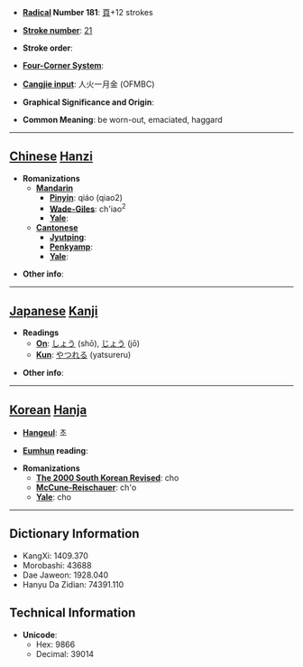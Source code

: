 * '''[[Wiktionary:Chinese radical index| Radical]] Number 181''': [[Wiktionary:Chinese radical index 頁|頁]]+12 strokes

* '''[[Wiktionary:Chinese total strokes index|Stroke number]]''': [[Wiktionary:Chinese total strokes index 21|21]]

* '''Stroke order''': 

* '''[[Wiktionary:Chinese four corner index|Four-Corner System]]''': 

* '''[[Wiktionary:Chinese Cangjie index|Cangjie input]]''': 人火一月金 (OFMBC)

* '''Graphical Significance and Origin''': 

* '''Common Meaning''': be worn-out, emaciated, haggard

----

== [[Chinese]] [[Hanzi]] ==

* '''Romanizations'''
** '''[[Mandarin]]'''
*** '''[[Pinyin]]''': qiáo (qiao2)
*** '''[[Wade-Giles]]''': ch'iao<sup>2</sup>
*** '''[[Yale]]''': 
** '''[[Cantonese]]'''
*** '''[[Jyutping]]''':
*** '''[[Penkyamp]]''': 
*** '''[[Yale]]''': 

* '''Other info''': 

----

== [[Japanese]] [[Kanji]] ==

* '''Readings'''
** '''[[On]]''': [[しょう]] (shō), [[じょう]] (jō)
** '''[[Kun]]''': [[やつれる]] (yatsureru)

* '''Other info''':  

----

== [[Korean]] [[Hanja]] ==

* '''[[Hangeul]]''': 초

* '''[[Eumhun]] reading''': 

* '''Romanizations'''
** '''[[The 2000 South Korean Revised Romanization|The 2000 South Korean Revised]]''': cho
** '''[[McCune-Reischauer]]''': ch'o
** '''[[Yale]]''': cho

----

== Dictionary Information ==

* KangXi: 1409.370
* Morobashi: 43688
* Dae Jaweon: 1928.040
* Hanyu Da Zidian: 74391.110

== Technical Information ==

* '''Unicode''':
** Hex: 9866
** Decimal: 39014